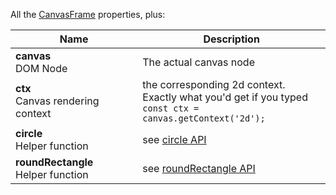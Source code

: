 All the [CanvasFrame](/api/#canvasframe) properties, plus:

|Name|Description|
|----|-----------|
|__canvas__<br/>DOM Node|The actual canvas node|
|__ctx__<br/>Canvas rendering context|the corresponding 2d context.<br />Exactly what you'd get if you typed<br/> `const ctx = canvas.getContext('2d');`|
|__circle__<br/>Helper function|see [circle API](/api#circle)|
|__roundRectangle__<br/>Helper function|see [roundRectangle API](/api#roundrectangle)|
